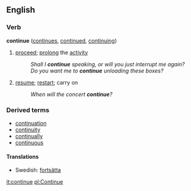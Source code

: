 ==English==

===Verb===
'''continue'''  ([[continues]], [[continued]], [[continuing]])
#[[proceed]]; [[prolong]] the [[activity]]
#:''Shall I '''continue''' speaking, or will you just interrupt me again?''
#:''Do you want me to '''continue''' unloading these boxes?''
#[[resume]]; [[restart]]; carry on
#:''When will the concert '''continue'''?''

===Derived terms===
*[[continuation]]
*[[continuity]]
*[[continually]]
*[[continuous]]

====Translations====
*Swedish: [[fortsätta]]

[[it:continue]]
[[pl:Continue]]